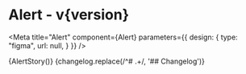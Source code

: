 


<h1>Alert<span className="text-lg font-normal"> - v{version}</span></h1>

<Meta title="Alert" component={Alert} parameters={{
    design: {
      type: "figma",
      url: null,
    }
  }} />

<Canvas withSource="none">
  <Story name="Alert">
    {AlertStory()}
  </Story>
</Canvas>

<ArgsTable />

<Description>
  {changelog.replace(/^# .+/, '## Changelog')}
</Description>

